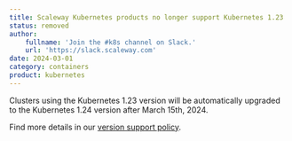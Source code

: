 ```yaml
---
title: Scaleway Kubernetes products no longer support Kubernetes 1.23
status: removed
author:
    fullname: 'Join the #k8s channel on Slack.'
    url: 'https://slack.scaleway.com'
date: 2024-03-01
category: containers
product: kubernetes
---
```


Clusters using the Kubernetes 1.23 version will be automatically upgraded to the Kubernetes 1.24 version after March 15th, 2024. 

Find more details in our [version support policy](/kubernetes/reference-content/version-support-policy/).

